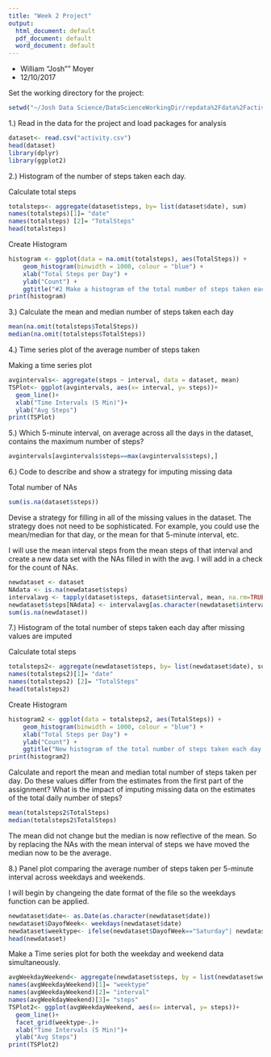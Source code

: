 ---
title: "Week 2 Project"
output:
  html_document: default
  pdf_document: default
  word_document: default
---

- William "Josh"" Moyer
- 12/10/2017

Set the working directory for the project:

```{r}
setwd("~/Josh Data Science/DataScienceWorkingDir/repdata%2Fdata%2Factivity")
```

1.) Read in the data for the project and load packages for analysis

```{r}
dataset<- read.csv("activity.csv")
head(dataset)
library(dplyr)
library(ggplot2)
```

2.) Histogram of the number of steps taken each day.

Calculate total steps

```{r}
totalsteps<- aggregate(dataset$steps, by= list(dataset$date), sum)
names(totalsteps)[1]= "date"
names(totalsteps) [2]= "TotalSteps"
head(totalsteps)                       
```

Create Histogram
```{r}
histogram <- ggplot(data = na.omit(totalsteps), aes(TotalSteps)) + 
    geom_histogram(binwidth = 1000, colour = "blue") +
    xlab("Total Steps per Day") +
    ylab("Count") +
    ggtitle("#2 Make a histogram of the total number of steps taken each day")
print(histogram)
```

3.) Calculate the mean and median number of steps taken each day

```{r}
mean(na.omit(totalsteps$TotalSteps)) 
median(na.omit(totalsteps$TotalSteps))
```

4.) Time series plot of the average number of steps taken

Making a time series plot

```{r}
avgintervals<- aggregate(steps ~ interval, data = dataset, mean)
TSPlot<- ggplot(avgintervals, aes(x= interval, y= steps))+
  geom_line()+
  xlab("Time Intervals (5 Min)")+
  ylab("Avg Steps")
print(TSPlot)
```

5.) Which 5-minute interval, on average across all the days in the dataset, contains the maximum number of steps?

```{r}
avgintervals[avgintervals$steps==max(avgintervals$steps),]
```

6.) Code to describe and show a strategy for imputing missing data

Total number of NAs

```{r}
sum(is.na(dataset$steps))
```

Devise a strategy for filling in all of the missing values in the dataset. The strategy does not need to be sophisticated. For example, you could use the mean/median for that day, or the mean for that 5-minute interval, etc.

I will use the mean interval steps from the mean steps of that interval and create a new data set with the NAs filled in with the avg.  I will add in a check for the count of NAs.  

```{r}
newdataset <- dataset
NAdata <- is.na(newdataset$steps)
intervalavg <- tapply(dataset$steps, dataset$interval, mean, na.rm=TRUE, simplify=T)
newdataset$steps[NAdata] <- intervalavg[as.character(newdataset$interval[NAdata])]
sum(is.na(newdataset))
```

7.) Histogram of the total number of steps taken each day after missing values are imputed

Calculate total steps

```{r}
totalsteps2<- aggregate(newdataset$steps, by= list(newdataset$date), sum)
names(totalsteps2)[1]= "date"
names(totalsteps2) [2]= "TotalSteps"
head(totalsteps2)                       
```

Create Histogram
```{r}
histogram2 <- ggplot(data = totalsteps2, aes(TotalSteps)) + 
    geom_histogram(binwidth = 1000, colour = "blue") +
    xlab("Total Steps per Day") +
    ylab("Count") +
    ggtitle("New histogram of the total number of steps taken each day NAs populated")
print(histogram2)
```


Calculate and report the mean and median total number of steps taken per day. Do these values differ from the estimates from the first part of the assignment? What is the impact of imputing missing data on the estimates of the total daily number of steps?

```{r}
mean(totalsteps2$TotalSteps)
median(totalsteps2$TotalSteps)
```

The mean did not change but the median is now reflective of the mean.  So by replacing the NAs with the mean interval of steps we have moved the median now to be the average.  

8.) Panel plot comparing the average number of steps taken per 5-minute interval across weekdays and weekends.

I will begin by changeing the date format of the file so the weekdays function can be applied.  

```{r}
newdataset$date<- as.Date(as.character(newdataset$date))
newdataset$DayofWeek<- weekdays(newdataset$date)
newdataset$weektype<- ifelse(newdataset$DayofWeek=="Saturday"| newdataset$DayofWeek=="Sunday", "Weekend", "Weekday")
head(newdataset)
```

Make a Time series plot for both the weekday and weekend data simultaneously.

```{r}
avgWeekdayWeekend<- aggregate(newdataset$steps, by = list(newdataset$weektype,newdataset$interval), mean)
names(avgWeekdayWeekend)[1]= "weektype"
names(avgWeekdayWeekend)[2]= "interval"
names(avgWeekdayWeekend)[3]= "steps"
TSPlot2<- ggplot(avgWeekdayWeekend, aes(x= interval, y= steps))+
  geom_line()+
  facet_grid(weektype~.)+
  xlab("Time Intervals (5 Min)")+
  ylab("Avg Steps")
print(TSPlot2)
```



